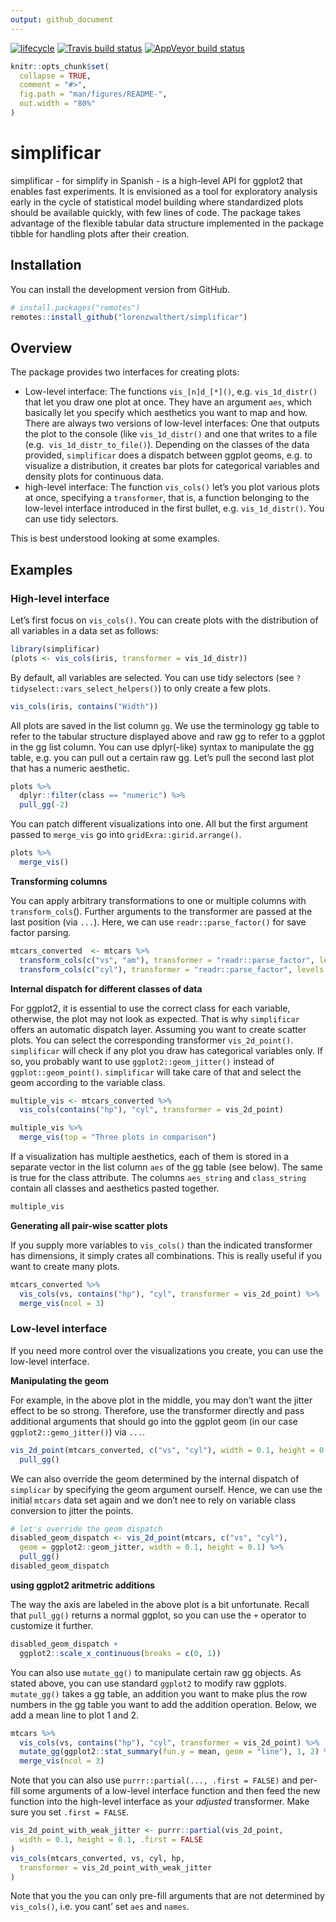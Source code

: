 ```yaml
---
output: github_document
---
```

[![lifecycle](https://img.shields.io/badge/lifecycle-experimental-orange.svg)](https://www.tidyverse.org/life cycle/#experimental)
  [![Travis build status](https://travis-ci.org/lorenzwalthert/simplificar.svg?branch=master)](https://travis-ci.org/lorenzwalthert/simplificar)
  [![AppVeyor build status](https://ci.appveyor.com/api/projects/status/github/lorenzwalthert/simplificar?branch=master&svg=true)](https://ci.appveyor.com/project/lorenzwalthert/simplificar)<!-- README.md is generated from README.Rmd. Please edit that file --> 
<!-- README.md is generated from README.Rmd. Please edit that file -->

```r
knitr::opts_chunk$set(
  collapse = TRUE,
  comment = "#>",
  fig.path = "man/figures/README-",
  out.width = "80%"
)
```


# simplificar

simplificar - for simplify in Spanish - is a high-level API for ggplot2 that 
enables fast experiments. It is envisioned as a tool for exploratory analysis 
early in the cycle of statistical model building where standardized plots 
should be available quickly, with few lines of code. The package takes 
advantage of the flexible tabular data structure implemented in the package 
tibble for handling plots after their creation.

## Installation

You can install the development version from GitHub.

```r
# install.packages("remotes")
remotes::install_github("lorenzwalthert/simplificar")
```


## Overview

The package provides two interfaces for creating plots: 

* Low-level interface: The functions `vis_[n]d_[*]()`, e.g. `vis_1d_distr()` 
  that 
  let you draw one plot at once. They have an argument `aes`, which basically 
  let you specify which aesthetics you want to map and how. There are always
  two versions of low-level interfaces: One that outputs the plot to the 
  console (like `vis_1d_distr()` and one that writes to a file (e.g. 
  `vis_1d_distr_to_file()`). Depending on the classes of the data provided, 
  `simplificar` does a dispatch between ggplot geoms, e.g. to visualize a 
  distribution, it creates bar plots for categorical variables and density 
  plots for continuous data.
* high-level interface: The function `vis_cols()` let's you plot various plots 
  at once, specifying a `transformer`, that is, a function belonging to the 
  low-level interface introduced in the first bullet, e.g. `vis_1d_distr()`. 
  You can use tidy selectors. 

This is best understood looking at some examples.

## Examples

### High-level interface

Let's first focus on `vis_cols()`. You can create plots with the distribution 
of all variables in a data set as follows:

```r
library(simplificar)
(plots <- vis_cols(iris, transformer = vis_1d_distr))
```

By default, all variables are selected. You can use tidy selectors (see 
`?tidyselect::vars_select_helpers()`) to only create a few plots.
```r
vis_cols(iris, contains("Width"))
```

All plots are saved in the list column `gg`. We use the terminology gg table 
to refer to the tabular structure displayed above and raw gg to refer to a ggplot
in the gg list column. You can use dplyr(-like) syntax
to manipulate the gg table, e.g. you can pull out a certain raw gg. 
Let's pull the second last plot that has a numeric aesthetic.
```r
plots %>%
  dplyr::filter(class == "numeric") %>%
  pull_gg(-2)
```


You can patch different visualizations into one. All but the first argument 
passed to `merge_vis` go into `gridExra::girid.arrange()`.
```r
plots %>%
  merge_vis()
```

**Transforming columns**

You can apply arbitrary transformations to one or multiple columns with 
`transform_cols`(). Further arguments to the transformer are passed at the last 
position (via `...`). Here, we can use `readr::parse_factor()` for save factor 
parsing.

```r
mtcars_converted  <- mtcars %>%
  transform_cols(c("vs", "am"), transformer = "readr::parse_factor", levels = 1:0) %>%
  transform_cols(c("cyl"), transformer = "readr::parse_factor", levels = c(4, 6, 8))

```

**Internal dispatch for different classes of data**

For ggplot2, it is essential to use the correct class for each variable, 
otherwise, the plot may not look as expected. That is why `simplificar`
offers an automatic dispatch layer. Assuming you want to create scatter plots. 
You can select the corresponding transformer `vis_2d_point()`. 
`simplificar` will check if any plot you draw has categorical variables only. 
If so, you probably want to use `ggplot2::geom_jitter()` instead of 
`ggplot::geom_point()`. `simplificar` will take care of that and select the 
geom according to the variable class.

```r
multiple_vis <- mtcars_converted %>%
  vis_cols(contains("hp"), "cyl", transformer = vis_2d_point) 

multiple_vis %>%
  merge_vis(top = "Three plots in comparison")
```

If a visualization has multiple aesthetics, each of them is stored in a separate
vector in the list column `aes` of the gg table (see below). The same is true 
for the class attribute. The columns `aes_string` and `class_string` contain all
classes and aesthetics pasted together.

```r
multiple_vis
```

**Generating all pair-wise scatter plots**

If you supply more variables to `vis_cols()` than the indicated 
transformer has dimensions, it simply crates all combinations. This is really useful if 
you want to create many plots.

```r
mtcars_converted %>%
  vis_cols(vs, contains("hp"), "cyl", transformer = vis_2d_point) %>%
  merge_vis(ncol = 3)
```

### Low-level interface

If you need more control over the visualizations you create, you can use the 
low-level interface.

**Manipulating the geom**

For example, in the above plot in the middle, you may don't want the jitter
effect to be so strong. Therefore, use the transformer directly and pass 
additional arguments that should go into the ggplot geom (in our
case `ggplot2::gemo_jitter()`) via `...`.

```r
vis_2d_point(mtcars_converted, c("vs", "cyl"), width = 0.1, height = 0.1) %>%
  pull_gg()
```

We can also override the geom determined by the internal dispatch of `simplicar`
by specifying the geom argument ourself. Hence, we can use the initial `mtcars` 
data set again and we don't nee to rely on variable class conversion to jitter 
the points. 
```r
# let's override the geom dispatch
disabled_geom_dispatch <- vis_2d_point(mtcars, c("vs", "cyl"), 
  geom = ggplot2::geom_jitter, width = 0.1, height = 0.1) %>%
  pull_gg()
disabled_geom_dispatch
```

**using ggplot2 aritmetric additions**

The way the axis are labeled in the above plot is a bit unfortunate. Recall 
that `pull_gg()` returns a normal ggplot, so you can use the `+` operator to 
customize it further.

```r
disabled_geom_dispatch + 
  ggplot2::scale_x_continuous(breaks = c(0, 1))

```

You can also use `mutate_gg()` to manipulate certain raw gg objects.
As stated above, you can use standard `ggplot2` to modify raw ggplots.
`mutate_gg()` takes a gg table, an addition you want to make plus the
row numbers in the gg table you want to add the addition operation.
Below, we add a mean line to plot 1 and 2.

```r
mtcars %>%
  vis_cols(vs, contains("hp"), "cyl", transformer = vis_2d_point) %>%
  mutate_gg(ggplot2::stat_summary(fun.y = mean, geom = "line"), 1, 2) %>%
  merge_vis(ncol = 3)
```

Note that you can also use `purrr::partial(..., .first = FALSE)` and per-fill 
some arguments of a low-level interface function and then feed the new function into 
the high-level interface as your *adjusted* transformer. Make sure you set 
`.first = FALSE`.
```r
vis_2d_point_with_weak_jitter <- purrr::partial(vis_2d_point, 
  width = 0.1, height = 0.1, .first = FALSE
)
vis_cols(mtcars_converted, vs, cyl, hp,
  transformer = vis_2d_point_with_weak_jitter
)
```

Note that you the you can only pre-fill arguments that are not determined by 
`vis_cols()`, i.e. you cant' set `aes` and `names`.
